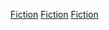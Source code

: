 {{USANav|背景作品|plain=yes}}

[[Category:南卡羅來納州文化|Fiction]]
[[Category:美國各州背景作品|Fiction]]
[[Category:美國南部背景作品|Fiction]]